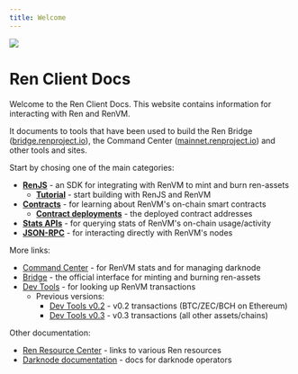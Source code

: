 ```yaml
---
title: Welcome
---
```


<div style={{ display: "flex", alignItems: "center", marginBottom: "20px" }}>
  <img src="/ren-client-docs/img/logo.svg" style={{ width: "3rem" }} />
  <h1 style={{ margin: "0" }}>Ren Client Docs</h1>
</div>

Welcome to the Ren Client Docs. This website contains information for interacting with Ren and RenVM.

It documents to tools that have been used to build the Ren Bridge ([bridge.renproject.io](https://bridge.renproject.io)), the Command Center ([mainnet.renproject.io](https://mainnet.renproject.io)) and other tools and sites.

Start by chosing one of the main categories:

- [**RenJS**](/ren-js) - an SDK for integrating with RenVM to mint and burn ren-assets
  - [**Tutorial**](/ren-js/tutorial/overview) - start building with RenJS and RenVM
- [**Contracts**](/contracts) - for learning about RenVM's on-chain smart contracts
  - [**Contract deployments**](/contracts/deployments) - the deployed contract addresses
- [**Stats APIs**](/stats) - for querying stats of RenVM's on-chain usage/activity
- [**JSON-RPC**](/api) - for interacting directly with RenVM's nodes

More links:

- [Command Center](https://mainnet.renproject.io) - for RenVM stats and for managing darknode
- [Bridge](https://bridge.renproject.io) - the official interface for minting and burning ren-assets
- [Dev Tools](https://renproject.github.io/dev-tools) - for looking up RenVM transactions
  - Previous versions:
    - [Dev Tools v0.2](https://renproject.github.io/dev-tools-v0.2) - v0.2 transactions (BTC/ZEC/BCH on Ethereum)
    - [Dev Tools v0.3](https://renproject.github.io/dev-tools-v0.3/) - v0.3 transactions (all other assets/chains)

Other documentation:

- [Ren Resource Center](https://docs.renproject.io/ren/) - links to various Ren resources
- [Darknode documentation](https://docs.renproject.io/darknodes/) - docs for darknode operators
